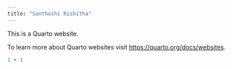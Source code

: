 ```yaml
---
title: "Santhoshi Rishitha"
---
```


This is a Quarto website.

To learn more about Quarto websites visit <https://quarto.org/docs/websites>.

```r
1 + 1
```
